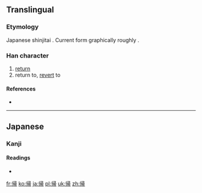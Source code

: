 {{also|歸|归}}
==Translingual==
{{ja-forms|帰|[[归]]|[[歸]]}}
===Etymology===
Japanese shinjitai {{Han simp|歸}}. Current form graphically roughly {{Han compound|刂|帚}}.

===Han character===
{{Han char|rn=50|rad=巾|as=07|sn=10|four=|canj=中中尸一月 (LLSMB)}}

# [[return]]
# return to, [[revert]] to

====References====
* {{Han ref|kx=0332.121|dkj=08930|dj=0638.110|hdz=10739.160|uh=5E30|ud=24112}}

----

==Japanese==

===Kanji===
{{ja-kanji|grade=2|rs=巾07}}

====Readings====
* {{ja-readings|on=[[き]] (ki)|kun=[[かえる]] (kaeru), [[とつぐ]] (totsugu), [[おくる]] (okuru)}}

[[fr:帰]]
[[ko:帰]]
[[ja:帰]]
[[pl:帰]]
[[uk:帰]]
[[zh:帰]]